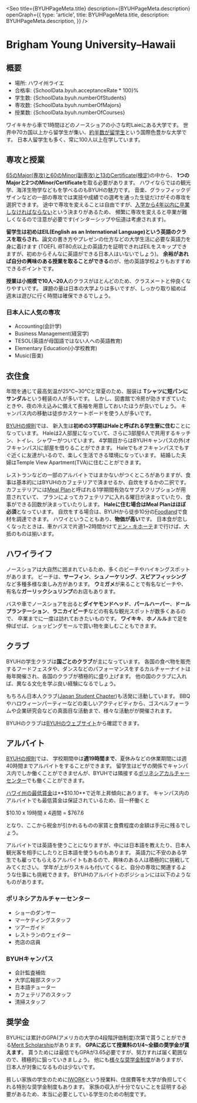 
<Seo
  title={BYUHPageMeta.title}
  description={BYUHPageMeta.description}
  openGraph={{
    type: 'article',
    title: BYUHPageMeta.title,
    description: BYUHPageMeta.description,
  }}
/>


# Brigham Young University–Hawaii


## 概要

<SplitPane>
  <Pane>
    <NextImage
      className='h-80'
      src={byuhLogoImage}
      alt='BYUH Logo'
      placeholder='blur'
      layout='fill'
      objectFit='scale-down'
    />
  </Pane>
  <Pane>
    <ul>
      <li><span className='font-bold'>場所</span>: ハワイ州ライエ</li>
      <li><span className='font-bold'>合格率</span>: <Digit>{SchoolData.byuh.acceptanceRate * 100}</Digit>%</li>
      <li><span className='font-bold'>学生数</span>: <Digit>{SchoolData.byuh.numberOfStudents}</Digit></li>
      <li><span className='font-bold'>専攻数</span>: <Digit>{SchoolData.byuh.numberOfMajors}</Digit></li>
      <li><span className='font-bold'>授業数</span>: <Digit>{SchoolData.byuh.numberOfCourses}</Digit></li>
     </ul>
  </Pane>
</SplitPane>

ワイキキから車で1時間ほどのノースショアの小さな町Laieにある大学です。
世界中70カ国以上から留学生が集い、[約半数が留学生](https://about.byuh.edu/00000177-1ce4-d89c-af77-7df626210000/20-11-09-quickfactsupdate-pdf)という国際色豊かな大学です。
日本人留学生も多く、常に100人以上在学しています。


## 専攻と授業

<div className='py-8 md:float-left'>
  <PhotoViewer
    colorClass='bg-gradient-to-br from-byuh to-byuh-dark'
    images={[
      {
        src: byuhClassImage,
        alt: 'BYUH 授業風景',
        citation: 'https://www.flickr.com/photos/byuhawaii/48707555467/in/photostream/',
        placeholder: 'blur',
        layout: 'fill',
        objectFit: 'cover',
      },
    ]}
  />
</div>

[65のMajor(専攻)と60のMinor(副専攻)と13のCertificate(検定)](https://holokai.byuh.edu/programs-of-study)の中から、
**1つのMajorと2つのMinor/Certificate**を取る必要があります。
ハワイならではの観光学、海洋生物学などもを学べるのもBYUHの魅力です。
音楽、グラッフィックデザインなどの一部の専攻では実技や成績での選考を通った生徒だけがその専攻を選択できます。
途中で専攻を変えることは自由ですが、[入学から4年以内に卒業しなければならない](https://catalog.byuh.edu/enrollment-policy)という決まりがあるため、
頻繁に専攻を変えると卒業が難しくなるので注意が必要です(インターシップや伝道は考慮されます)。

**留学生は初めはEIL(English as an International Language)という英語のクラスを取らされ**、論文の書き方やプレゼンの仕方などの大学生活に必要な英語力を身に着けます
(TOEFL iBT80点以上の英語力を証明できればEILをスキップできますが、初めからそんなに英語ができる日本人はいないでしょう)。
**余裕があれば自分の興味のある授業を取ることができる**のが、他の英語学校よりもおすすめできるポイントです。

**授業は小規模で10人~20人**のクラスがほとんどのため、クラスメートと仲良くなりやすいです。
課題の量は日本の大学よりは多いですが、しっかり取り組めば週末は遊びに行く時間は確保できるでしょう。

### 日本人に人気の専攻

- Accounting(会計学)
- Business Management(経営学)
- TESOL(英語が母国語ではない人への英語教育)
- Elementary Education(小学校教育)
- Music(音楽)


## 衣住食

<div className='py-8 md:float-left'>
  <PhotoViewer
    colorClass='bg-gradient-to-br from-byuh to-byuh-dark'
    images={[
      {
      src: byuhDressAndGroomingImage,
      alt: 'BYUH 服装',
      citation: 'https://honorcode.byuh.edu/dress-and-grooming',
      placeholder: 'blur',
      layout: 'fill',
      objectFit: 'cover',
    },
    {
      src: byuhHousing,
      alt: 'BYUH 学生寮',
      citation: 'https://residentiallife.byuh.edu/hale-3',
      placeholder: 'blur',
      layout: 'fill',
      objectFit: 'cover',
    },
    ]}
  />
</div>

年間を通じて最高気温が25℃~30℃と常夏のため、服装は
**Tシャツに短パンにサンダル**という軽装の人が多いです。
しかし、図書館で冷房が効きすぎていたときや、夜の冷え込みに備えて長袖を用意しておいたほうが良いでしょう。
キャンパス内の移動は徒歩かスケートボードを使う人が多いです。

[BYUHの規則](https://residentiallife.byuh.edu/single-on-campus-housing-information)では、
新入生は**初めの3学期はHaleと呼ばれる学生寮に住む**ことになっています。
Haleは2人部屋になっていて、さらに3部屋6人で共用するキッチン、トイレ、シャワーがついています。
4学期目からはBYUHキャンパスの外(オフキャンパス)に部屋を借りることができます。
Haleでもオフキャンパスでもすぐ近くに友達がいるので、楽しく生活できる環境になっています。
結婚した夫婦はTemple View Apartment(TVA)に住むことができます。

レストランなどの一部のアルバイトではまかないがつくところがありますが、食事は基本的にはBYUHのカフェテリアで済ませるか、自炊をするかの二択です。
カフェテリアには[Meal Plan](https://foodservices.byuh.edu/meal-plan)と呼ばれる1学期間有効なサブスクリプションが用意されていて、
プランによってカフェテリアに入れる曜日が決まっていたり、食事ができる回数が決まっていたりします。
**Haleに住む場合はMeal Planはほぼ必須**となっています。
自炊をする場合は、BYUHから徒歩10分の[Foodland](https://www.google.com/maps/place/Foodland+Laie/@21.6455179,-157.9251959,17z/data=!3m1!5s0x7c004566a0800ef3:0x1ce5d36423696c70!4m9!1m2!2m1!1sfoodland!3m5!1s0x0:0xd784d0a736efbefd!8m2!3d21.6470891!4d-157.9225214!15sCghmb29kbGFuZCIDiAEBWgoiCGZvb2RsYW5kkgELc3VwZXJtYXJrZXSaASNDaFpEU1VoTk1HOW5TMFZKUTBGblNVUlZPVGxRY2xGbkVBRQ)で食材を調達できます。
ハワイということもあり、**物価が高い**です。
日本食が恋しくなったときは、車かバスで片道1~2時間かけて[ドン・キホーテ](https://www.google.com/maps/search/don+quijote/@21.3443858,-158.0008819,12z/data=!3m1!4b1)まで行けば、大抵のものは揃います。


## ハワイライフ

ノースショアは大自然に囲まれているため、多くのビーチやハイキングスポットがあります。
ビーチは、**サーフィン**、**シュノーケリング**、**スピアフィッシング**など多種多様な楽しみ方があります。
**ウミガメ**が来ることで有名なビーチや、有名な**ガーリックシュリンプ**のお店もあります。

バスや車でノースショアを出ると**ダイヤモンドヘッド**、**パールハーバー**、**ドールプランテーション**、**ラニカイビーチ**などの有名な観光スポットが数多くあるので、
卒業までに一度は訪れておきたいものです。
**ワイキキ**、**ホノルル**まで足を伸ばせば、ショッピングモールで買い物を楽しむこともできます。


## クラブ

<div className='py-8 md:float-left'>
  <PhotoViewer
    colorClass='bg-gradient-to-br from-byuh to-byuh-dark'
    images={[
    {
      src: byuhCultureNightImage,
      alt: 'BYUH クラブ カルチャーナイト',
      citation: 'https://www.flickr.com/photos/byuhawaii/48174189107/in/album-72157709389866832/',
      placeholder: 'blur',
      layout: 'fill',
      objectFit: 'cover',
    },
    {
      src: byuhFoodFestaImage,
      alt: 'BYUH クラブ フードフェスタ',
      citation: 'https://www.flickr.com/photos/byuhawaii/44544915910/in/album-72157704747317565/',
      placeholder: 'blur',
      layout: 'fill',
      objectFit: 'cover',
    },
    {
      src: byuhBbqImage,
      alt: 'BYUH クラブ バーベキュー',
      citation: 'https://drive.google.com/drive/folders/1S9VAPXsPBcjqhJtPosW7gvPslGPQ6Qpm',
      placeholder: 'blur',
      layout: 'fill',
      objectFit: 'cover',
    },
    {
      src: byuhResumeWorkshopImage,
      alt: 'BYUH クラブ 企業研究会',
      citation: 'https://www.facebook.com/photo?fbid=10207794524360360&set=g.465567126808469',
      placeholder: 'blur',
      layout: 'fill',
      objectFit: 'cover',
    },
    ]}
  />
</div>

BYUHの学生クラブは**国ごとのクラブ**が主になっています。
各国の食べ物を販売するフードフェスタや、ダンスなどのパフォーマンスをするカルチャーナイトは毎年開催され、各国のクラブが積極的に盛り上げます。
他の国のクラブに入れば、異なる文化を学ぶ良い経験になるでしょう。

もちろん日本人クラブ([Japan Student Chapter](https://www.facebook.com/groups/465567126808469))も活発に活動しています。
BBQやハロウィーンパーティーなどの楽しいアクティビティから、ゴスペルフォーラムや企業研究会などの真面目な活動まで、様々な活動がが開催されます。

BYUHのクラブは[BYUHのウェブサイト](https://byuh.campuslabs.com/engage/organizations)から確認できます。


## アルバイト


<div className='py-8 md:float-left'>
  <PhotoViewer
    colorClass='bg-gradient-to-br from-byuh to-byuh-dark'
    images={[
    {
      src: byuhLuauImage,
      alt: 'BYUH アルバイト レストラン',
      citation: 'https://www.flickr.com/photos/rinux/391701544',
      placeholder: 'blur',
      layout: 'fill',
      objectFit: 'cover',
    },
    ]}
  />
</div>

[BYUHの規則](https://hr.byuh.edu/student-employment)では、 学校期間中は**週19時間まで**、夏休みなどの休業期間には週40時間までアルバイトをすることができます。
留学生はビザの関係でキャンパス内でしか働くことができませんが、BYUHでは隣接する[ポリネシアカルチャーセンター](https://www.polynesia.com)でも働くことができます。

[ハワイ州の最低賃金](https://labor.hawaii.gov/wsd/minimum-wage/)は**$10.10**で近年上昇傾向にあります。
キャンパス内のアルバイトでも最低賃金は保証されているため、目一杯働くと

$10.10 x 19時間 x 4週間 = $767.6

となり、ここから税金が引かれるものの家賃と食費程度の金額は手元に残るでしょう。

アルバイトでは英語を使うことになりますが、中には日本語を教えたり、日本人観光客を相手にしたりと日本語を使うものもあります。
英語力に不安のある学生でも雇ってもらえるアルバイトもあるので、興味のある人は積極的に挑戦してみてください。
学年が上がりスキルも付いてくると、自分の専攻に関連するような仕事にも挑戦できます。
BYUHのアルバイトのポジションには以下のようなものがあります。

### ポリネシアカルチャーセンター

- ショーのダンサー
- マーケティングスタッフ
- ツアーガイド
- レストランのウェイター
- 売店の店員

### BYUHキャンパス

- 会計監査補佐
- 大学広報部スタッフ
- 日本語チューター
- カフェテリアのスタッフ
- 清掃スタッフ


## 奨学金

BYUHには累計のGPA(アメリカの大学の4段階評価制度)次第で貰うことができる[Merit Scholarship](https://financialaid.byuh.edu/current-returning-student-scholarships)があります。
**GPAに応じて授業料の1/4~全額の奨学金が貰えます**。
貰うためには最低でもGPAが3.65必要ですが、努力すれば届く範囲なので、積極的に狙っていきましょう。
他にも[様々な奨学金制度](https://financialaid.byuh.edu/scholarships)がありますが、日本人が対象になるものは少ないです。

貧しい家族の学生のために[IWORK](https://financialaid.byuh.edu/iwork)という授業料、住居費等を大学が負担してくれる特別な奨学金制度もあります。
家族の収入が十分でないことを証明する必要があるため、本当に必要としている学生のための制度です。
